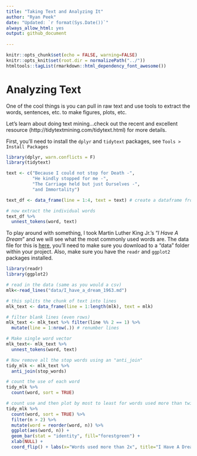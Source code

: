```yaml
---
title: "Taking Text and Analyzing It"
author: "Ryan Peek"
date: "Updated: `r format(Sys.Date())`"
always_allow_html: yes
output: github_document
  
---
```


```r
knitr::opts_chunk$set(echo = FALSE, warning=FALSE)
knitr::opts_knit$set(root.dir = normalizePath("../"))
htmltools::tagList(rmarkdown::html_dependency_font_awesome())
```

# Analyzing Text

One of the cool things is you can pull in raw text and use tools to extract the words, sentences, etc. to make figures, plots, etc.

Let's learn about doing text mining...check out the recent and excellent resource (http://tidytextmining.com/tidytext.html) for more details.

First, you'll need to install the `dplyr` and `tidytext` packages, see `Tools > Install Packages`

```r
library(dplyr, warn.conflicts = F)
library(tidytext)

text <- c("Because I could not stop for Death -",
          "He kindly stopped for me -",
          "The Carriage held but just Ourselves -",
          "and Immortality")

text_df <- data_frame(line = 1:4, text = text) # create a dataframe from text

# now extract the individual words
text_df %>%
  unnest_tokens(word, text)

```

To play around with something, I took Martin Luther King Jr.'s "*I Have A Dream*" and we will see what the most commonly used words are. The data file for this is [here](https://raw.githubusercontent.com/gge-ucd/wRangling_Seminar/master/data/I_have_a_dream_1963.md), you'll need to make sure you download to a "data" folder within your project. Also, make sure you have the `readr` and `ggplot2` packages installed.

```r

library(readr)
library(ggplot2)

# read in the data (same as you would a csv)
mlk<-read_lines("data/I_have_a_dream_1963.md")

# this splits the chunk of text into lines
mlk_text <- data_frame(line = 1:length(mlk), text = mlk)

# filter blank lines (even rows)
mlk_text <- mlk_text %>% filter(line %% 2 == 1) %>% 
  mutate(line = 1:nrow(.)) # renumber lines

# Make single word vector
mlk_text<- mlk_text %>%
  unnest_tokens(word, text)

# Now remove all the stop words using an "anti_join"
tidy_mlk <- mlk_text %>%
  anti_join(stop_words)

# count the use of each word
tidy_mlk %>%
  count(word, sort = TRUE) 

# count use and then plot by most to least for words used more than twice in the speech
tidy_mlk %>%
  count(word, sort = TRUE) %>%
  filter(n > 2) %>%
  mutate(word = reorder(word, n)) %>%
  ggplot(aes(word, n)) +
  geom_bar(stat = "identity", fill="forestgreen") +
  xlab(NULL) +
  coord_flip() + labs(x="Words used more than 2x", title="I Have A Dream Speech, MLK Jr. (1963)")

```

